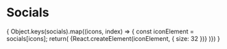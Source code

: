 
<Meta title="Iconography/Socials" />

# Socials

<JustWeb3ThemeProvider>
  <IconGallery>
    {
      Object.keys(socials).map((icons, index) => {
        const iconElement = socials[icons];
        return(
          <IconItem key={index} name={icons} title={icons}>
            {React.createElement(iconElement, { size: 32 })}
          </IconItem>
        )})
    }

  </IconGallery>
</JustWeb3ThemeProvider>